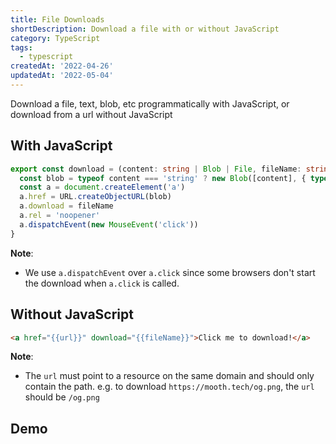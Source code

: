 ```yaml
---
title: File Downloads
shortDescription: Download a file with or without JavaScript
category: TypeScript
tags:
  - typescript
createdAt: '2022-04-26'
updatedAt: '2022-05-04'
---
```


Download a file, text, blob, etc programmatically with JavaScript, or download
from a url without JavaScript

## With JavaScript

```TypeScript
export const download = (content: string | Blob | File, fileName: string, type?: string) => {
  const blob = typeof content === 'string' ? new Blob([content], { type }) : content
  const a = document.createElement('a')
  a.href = URL.createObjectURL(blob)
  a.download = fileName
  a.rel = 'noopener'
  a.dispatchEvent(new MouseEvent('click'))
}
```

**Note**:

- We use `a.dispatchEvent` over `a.click` since some browsers don't start the
  download when `a.click` is called.

## Without JavaScript

```html
<a href="{{url}}" download="{{fileName}}">Click me to download!</a>
```

**Note**:

- The `url` must point to a resource on the same domain and should only contain
  the path. e.g. to download `https://mooth.tech/og.png`, the `url` should be
  `/og.png`

## Demo


<Demo component={Example} />
